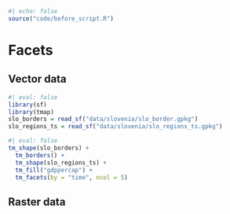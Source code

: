```r
#| echo: false
source("code/before_script.R")
```

# Facets {#sec-facets}

<!-- small-multiples -->

<!-- tm_facets() -->
<!-- tm_facets_grid(rows = NULL, columns = NULL, pages = NULL, ...) -->
<!-- tm_facets_wrap(by = "VARS__", nrow = NA, ncol = NA, byrow = TRUE, ...) -->
<!-- tm_facets_pagewise(by = "VARS__", byrow = TRUE, ...) -->
<!-- tm_facets_stack(by = "VARS__", orientation = NA, ...) -->
<!-- tm_facets_hstack(by = "VARS__", ...) -->
<!-- tm_facets_vstack(by = "VARS__", ...) -->
<!-- tm_facets_flip(...) -->

<!-- tm_xlab and tm_ylab for better labels -->

<!-- also: https://r-tmap.github.io/tmap/articles/adv_multivariate -->

## Vector data

```r
#| eval: false
library(sf)
library(tmap)
slo_borders = read_sf("data/slovenia/slo_border.gpkg")
slo_regions_ts = read_sf("data/slovenia/slo_regions_ts.gpkg")
```

```r
#| eval: false
tm_shape(slo_borders) +
  tm_borders() +
  tm_shape(slo_regions_ts) +
  tm_fill("gdppercap") +
  tm_facets(by = "time", ncol = 5)
```

## Raster data

<!-- show how to add colors independently to each raster panel -->
